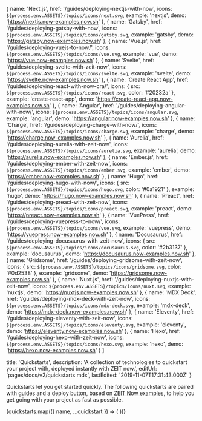 
  {
    name: 'Next.js',
    href: '/guides/deploying-nextjs-with-now',
    icons: `${process.env.ASSETS}/topics/icons/next.svg`,
    example: 'nextjs',
    demo: 'https://nextjs.now-examples.now.sh'
  },
  {
    name: 'Gatsby',
    href: '/guides/deploying-gatsby-with-now',
    icons: `${process.env.ASSETS}/topics/icons/gatsby.svg`,
    example: 'gatsby',
    demo: 'https://gatsby.now-examples.now.sh'
  },
  {
    name: 'Vue.js',
    href: '/guides/deploying-vuejs-to-now/',
    icons: `${process.env.ASSETS}/topics/icons/vue.svg`,
    example: 'vue',
    demo: 'https://vue.now-examples.now.sh'
  },
  {
    name: 'Svelte',
    href: '/guides/deploying-svelte-with-zeit-now',
    icons: `${process.env.ASSETS}/topics/icons/svelte.svg`,
    example: 'svelte',
    demo: 'https://svelte.now-examples.now.sh'
  },
  {
    name: 'Create React App',
    href: '/guides/deploying-react-with-now-cra/',
    icons: {
      src: `${process.env.ASSETS}/topics/icons/react.svg`,
      color: '#20232a'
    },
    example: 'create-react-app',
    demo: 'https://create-react-app.now-examples.now.sh'
  },
  {
    name: 'Angular',
    href: '/guides/deploying-angular-with-now/',
    icons: `${process.env.ASSETS}/topics/icons/angular.svg`,
    example: 'angular',
    demo: 'https://angular.now-examples.now.sh'
  },
  {
    name: 'Charge',
    href: '/guides/deploying-charge-with-now/',
    icons: `${process.env.ASSETS}/topics/icons/charge.svg`,
    example: 'charge',
    demo: 'https://charge.now-examples.now.sh'
  },
  {
    name: 'Aurelia',
    href: '/guides/deploying-aurelia-with-zeit-now',
    icons: `${process.env.ASSETS}/topics/icons/aurelia.svg`,
    example: 'aurelia',
    demo: 'https://aurelia.now-examples.now.sh'
  },
  {
    name: 'Ember.js',
    href: '/guides/deploying-ember-with-zeit-now',
    icons: `${process.env.ASSETS}/topics/icons/ember.svg`,
    example: 'ember',
    demo: 'https://ember.now-examples.now.sh'
  },
  {
    name: 'Hugo',
    href: '/guides/deploying-hugo-with-now/',
    icons: {
      src: `${process.env.ASSETS}/topics/icons/hugo.svg`,
      color: '#0a1921'
    },
    example: 'hugo',
    demo: 'https://hugo.now-examples.now.sh'
  },
  {
    name: 'Preact',
    href: '/guides/deploying-preact-with-zeit-now',
    icons: `${process.env.ASSETS}/topics/icons/preact.svg`,
    example: 'preact',
    demo: 'https://preact.now-examples.now.sh'
  },
  {
    name: 'VuePress',
    href: '/guides/deploying-vuepress-to-now/',
    icons: `${process.env.ASSETS}/topics/icons/vue.svg`,
    example: 'vuepress',
    demo: 'https://vuepress.now-examples.now.sh'
  },
  {
    name: 'Docusaurus',
    href: '/guides/deploying-docusaurus-with-zeit-now',
    icons: {
      src: `${process.env.ASSETS}/topics/icons/docusaurus.svg`,
      color: '#2b3137'
    },
    example: 'docusaurus',
    demo: 'https://docusaurus.now-examples.now.sh'
  },
  {
    name: 'Gridsome',
    href: '/guides/deploying-gridsome-with-zeit-now',
    icons: {
      src: `${process.env.ASSETS}/topics/icons/gridsome.svg`,
      color: '#0d2538'
    },
    example: 'gridsome',
    demo: 'https://gridsome.now-examples.now.sh'
  },
  {
    name: 'Nuxt.js',
    href: '/guides/deploying-nuxtjs-with-zeit-now',
    icons: `${process.env.ASSETS}/topics/icons/nuxt.svg`,
    example: 'nuxtjs',
    demo: 'https://nuxtjs.now-examples.now.sh'
  },
  {
    name: 'MDX Deck',
    href: '/guides/deploying-mdx-deck-with-zeit-now',
    icons: `${process.env.ASSETS}/topics/icons/mdx-deck.svg`,
    example: 'mdx-deck',
    demo: 'https://mdx-deck.now-examples.now.sh'
  },
  {
    name: 'Eleventy',
    href: '/guides/deploying-eleventy-with-zeit-now',
    icons: `${process.env.ASSETS}/topics/icons/eleventy.svg`,
    example: 'eleventy',
    demo: 'https://eleventy.now-examples.now.sh'
  },
  {
    name: 'Hexo',
    href: '/guides/deploying-hexo-with-zeit-now',
    icons: `${process.env.ASSETS}/topics/icons/hexo.svg`,
    example: 'hexo',
    demo: 'https://hexo.now-examples.now.sh'
  }
]

  title: 'Quickstarts',
  description:
    'A collection of technologies to quickstart your project with, deployed instantly with ZEIT now.',
  editUrl: 'pages/docs/v2/quickstarts.mdx',
  lastEdited: '2019-11-07T17:31:43.000Z'
}

Quickstarts let you get started quickly. The following quickstarts are paired with guides and a deploy button, based on [ZEIT Now examples](https://github.com/zeit/now-examples), to help you get going with your project as fast as possible.

<Quickstarts>
  {quickstarts.map(({ name, ...quickstart }) => (
    <Quickstart quickstart={name} {...quickstart} />
  ))}
</Quickstarts>

